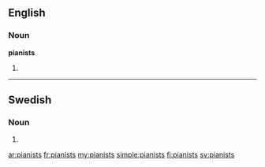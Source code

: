 ==English==

===Noun===
'''pianists'''

# {{plural of|[[pianist]]}}



----

==Swedish==

===Noun===
{{infl|sv|noun form}}

# {{sv-noun-form-indef-gen|pianist}}

[[ar:pianists]]
[[fr:pianists]]
[[my:pianists]]
[[simple:pianists]]
[[fi:pianists]]
[[sv:pianists]]